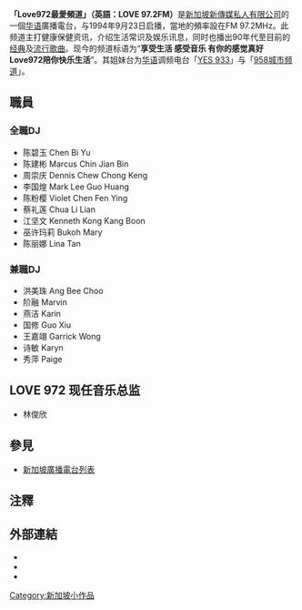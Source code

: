{{广播电台
| 電臺名稱        = Love972最爱频道（Love 97.2FM）
| 通称        = 
| 缩写        = 
| 所屬國家        = {{flagcountry|Singapore}}
| 所屬國家或地區  = {{flagcountry|Singapore}}<br> {{flagcountry|Malaysia}}[[新山|新山]]<br>{{flagcountry|Indonesia}}[[巴淡|巴淡]]
| 總部所在        = {{SGP}}[[波娜维斯达|波娜维斯达]][[緯壹|緯壹]]媒体城星光大道1號新传媒园区
| 播放地區        = {{flagcountry|Singapore}}
| 開播日期      = {{launch date and age|1994|9|23|df=yes}}
| 电台口号      = “'''享受生活 感受音乐 有你的感觉真好 Love972陪你快乐生活'''”
| 電臺呼號      = “'''享受生活 感受音乐 有你的感觉真好 Love972陪你快乐生活'''”
| 类型 = [[现代标准汉语|华语]][[成人当代音乐|成人当代音乐]]
| 宗教 =
| 主要语言 = [[现代标准汉语|华语]]（主要以及官方语言; [[新加坡华语|新加坡]]、[[马来西亚华语|马来西亚]]、[[普通话|中国]]、[[中华民国国语|台湾]]）
| 隶属            = [[新传媒_(新加坡)|新傳媒私人有限公司]]
| 董事长          =  
| 前電臺名稱      = 
| 被取代名稱      = 
| 前電臺呼號      = 
| 被取代呼號      = 
| 集團同類頻道    = [[YES_933|YES 933]]<br>[[958城市频道|958城市频道]]
| 重播服務電臺    = 
| 電臺官方網站    = {{URL|melisten.sg/radio/love-972/|972最爱频道}}
| 備註            = 
| 無線廣播收聽地區01= {{flagcountry|Singapore}}
| 無線廣播頻道數01= {{URL|live.melisten.sg/liveradio/love-972/|97.2 MHz}}
| 無線廣播收聽地區02= {{flagcountry|Malaysia}}[[新山|新山]]
| 無線廣播頻道數02= {{URL|live.melisten.sg/liveradio/love-972/|97.2 MHz}}
| 無線廣播收聽地區03= {{flagcountry|Indonesia}}[[巴淡|巴淡]]
| 無線廣播頻道數03= {{URL|live.melisten.sg/liveradio/love-972/|97.2 MHz}}
| 線上收聽網站01  = {{flagicon|Singapore}}[[新加坡|新加坡]]
| 線上收聽網址01  = {{URL|live.melisten.sg/liveradio/love-972/|972最爱频道}}
| 線上收聽網站02  = {{flagicon|Malaysia}}[[新山|新山]]
| 線上收聽網址02  = {{URL|live.melisten.sg/liveradio/love-972/|972最爱频道}}
| 線上收聽網站03  = {{flagicon|Indonesia}}[[巴淡|巴淡]]
| 線上收聽網址03  = {{URL|live.melisten.sg/liveradio/love-972/|972最爱频道}}
}}
'''「Love972最愛頻道」（英語：LOVE 97.2FM）'''是[[新传媒_(新加坡)|新加坡新傳媒私人有限公司]]的一個[[现代标准汉语|华语]]廣播電台，与1994年9月23日启播，當地的頻率設在FM 97.2MHz。此频道主打健康保健资讯，介绍生活常识及娱乐讯息，同时也播出90年代至目前的[[成人当代音乐|经典]]及[[华语流行音乐|流行歌曲]]。现今的频道标语为“'''享受生活 感受音乐 有你的感觉真好 Love972陪你快乐生活'''”。其姐妹台为[[现代标准汉语|华语]]调频电台「[[YES_933|YES 933]]」与「[[958城市频道|958城市频道]]」。

== 職員 ==

=== 全職DJ ===
* 陈碧玉 Chen Bi Yu 
* 陈建彬 Marcus Chin Jian Bin
* 周崇庆 Dennis Chew Chong Keng
* 李国煌 Mark Lee Guo Huang
* 陈粉樱 Violet Chen Fen Ying
* 蔡礼莲 Chua Li Lian
* 江坚文 Kenneth Kong Kang Boon
* 巫许玛莉 Bukoh Mary
* 陈丽娜 Lina Tan

=== 兼職DJ ===
* 洪美珠 Ang Bee Choo
* 阶融 Marvin 
* 燕洁 Karin 
* 国修 Guo Xiu
*王嘉翊 Garrick Wong
* 诗敏 Karyn
* 秀萍 Paige

==LOVE 972 现任音乐总监==
*林俊欣

== 參見 ==
* [[新加坡广播电台列表|新加坡廣播電台列表]]

== 注釋 ==

== 外部連結 ==
*{{URL|melisten.sg/radio/love-972/|972最爱频道電臺官方網站}}
*{{URL|live.melisten.sg/liveradio/love-972/|972最爱频道線上收聽網站}}
*{{URL|facebook.com/love972fm|972最爱频道官方脸书}}

{{新加坡廣播電台}}
{{新加坡華語廣播電台}}

[[Category:新加坡小作品|Category:新加坡小作品]]